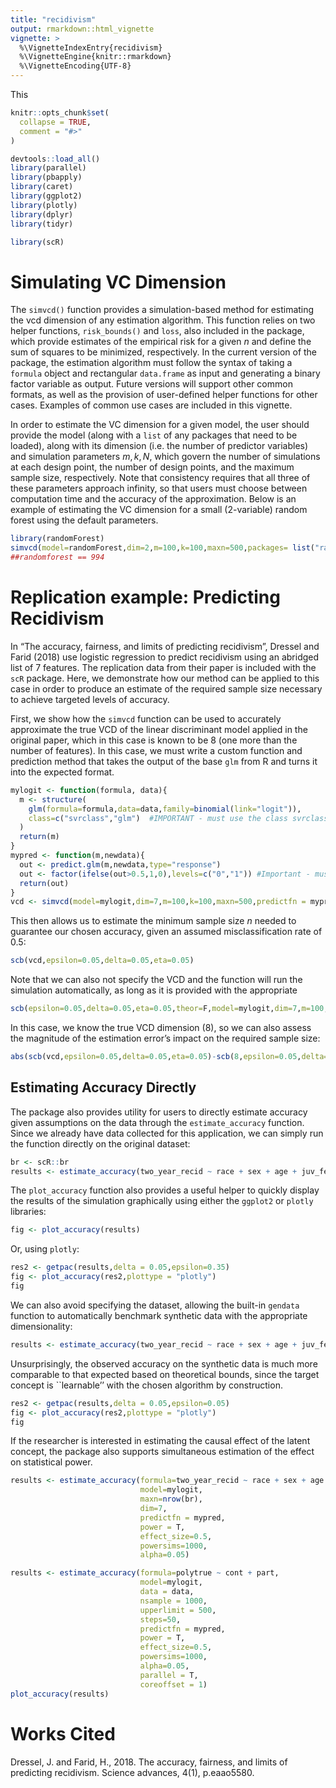 ```yaml
---
title: "recidivism"
output: rmarkdown::html_vignette
vignette: >
  %\VignetteIndexEntry{recidivism}
  %\VignetteEngine{knitr::rmarkdown}
  %\VignetteEncoding{UTF-8}
---
```

This
```r
knitr::opts_chunk$set(
  collapse = TRUE,
  comment = "#>"
)
```

```r
devtools::load_all()
library(parallel)
library(pbapply)
library(caret)
library(ggplot2)
library(plotly)
library(dplyr)
library(tidyr)
```
```r

library(scR)
```

# Simulating VC Dimension

The `simvcd()` function provides a simulation-based method for estimating the vcd dimension of any estimation algorithm. This function relies on two helper functions, `risk_bounds()` and `loss`, also included in the package, which provide estimates of the empirical risk for a given $n$ and define the sum of squares to be minimized, respectively. In the current version of the package, the estimation algorithm must follow the syntax of taking a `formula` object and rectangular `data.frame` as input and generating a binary factor variable as output. Future versions will support other common formats, as well as the provision of user-defined helper functions for other cases. Examples of common use cases are included in this vignette. 

In order to estimate the VC dimension for a given model, the user should provide the model (along with a `list` of any packages that need to be loaded), along with its dimension (i.e. the number of predictor variables) and simulation parameters $m,k,N$, which govern the number of simulations at each design point, the number of design points, and the maximum sample size, respectively. Note that consistency requires that all three of these parameters approach infinity, so that users must choose between computation time and the accuracy of the approximation. Below is an example of estimating the VC dimension for a small (2-variable) random forest using the default parameters. 

```r
library(randomForest)
simvcd(model=randomForest,dim=2,m=100,k=100,maxn=500,packages= list("randomForest"))
##randomforest == 994
```

# Replication example: Predicting Recidivism

In "The accuracy, fairness, and limits of predicting recidivism", Dressel and Farid (2018) use logistic regression to predict recidivism using an abridged list of 7 features. The replication data from their paper is included with the `scR` package. Here, we demonstrate how our method can be applied to this case in order to produce an estimate of the required sample size necessary to achieve targeted levels of accuracy.

First, we show how the `simvcd` function can be used to accurately approximate the true VCD of the linear discriminant model applied in the original paper, which in this case is known to be $8$ (one more than the number of features). In this case, we must write a custom function and prediction method that takes the output of the base `glm` from R and turns it into the expected format.

```r
mylogit <- function(formula, data){
  m <- structure(
    glm(formula=formula,data=data,family=binomial(link="logit")),
    class=c("svrclass","glm")  #IMPORTANT - must use the class svrclass to work correctly
  )
  return(m)
}
mypred <- function(m,newdata){
  out <- predict.glm(m,newdata,type="response")
  out <- factor(ifelse(out>0.5,1,0),levels=c("0","1")) #Important - must specify levels to account for possibility of all observations being classified into the same class in smaller samples
  return(out)
}
vcd <- simvcd(model=mylogit,dim=7,m=100,k=100,maxn=500,predictfn = mypred) #Takes about 20 minutes to run on mid-range test machine (Intel i5-11600K CPU)
```
This then allows us to estimate the minimum sample size $n$ needed to guarantee our chosen accuracy, given an assumed misclassification rate of $0.5$:

```r
scb(vcd,epsilon=0.05,delta=0.05,eta=0.05)
```
Note that we can also not specify the VCD and the function will run the simulation automatically, as long as it is provided with the appropriate
```r
scb(epsilon=0.05,delta=0.05,eta=0.05,theor=F,model=mylogit,dim=7,m=100,k=100,maxn=500,predictfn = mypred)
```
In this case, we know the true VCD dimension (8), so we can also assess the magnitude of the estimation error's impact on the required sample size:

```r
abs(scb(vcd,epsilon=0.05,delta=0.05,eta=0.05)-scb(8,epsilon=0.05,delta=0.05,eta=0.05))
```
## Estimating Accuracy Directly

The package also provides utility for users to directly estimate accuracy given assumptions on the data through the `estimate_accuracy` function. Since we already have data collected for this application, we can simply run the function directly on the original dataset:

```r
br <- scR::br
results <- estimate_accuracy(two_year_recid ~ race + sex + age + juv_fel_count + juv_misd_count + priors_count + charge_degree..misd.fel.,mylogit,br,predictfn = mypred)
```

The `plot_accuracy` function also provides a useful helper to quickly display the results of the simulation graphically using either the `ggplot2` or `plotly` libraries:

```r
fig <- plot_accuracy(results)
```

Or, using `plotly`:

```r
res2 <- getpac(results,delta = 0.05,epsilon=0.35) 
fig <- plot_accuracy(res2,plottype = "plotly")
fig
```

We can also avoid specifying the dataset, allowing the built-in `gendata` function to automatically benchmark synthetic data with the appropriate dimensionality:

```r
results <- estimate_accuracy(two_year_recid ~ race + sex + age + juv_fel_count + juv_misd_count + priors_count + charge_degree..misd.fel.,mylogit,maxn=nrow(br),dim=7,predictfn = mypred)
```
Unsurprisingly, the observed accuracy on the synthetic data is much more comparable to that expected based on theoretical bounds, since the target concept is ``learnable'' with the chosen algorithm by construction.

```r
res2 <- getpac(results,delta = 0.05,epsilon=0.05) 
fig <- plot_accuracy(res2,plottype = "plotly")
fig
```

If the researcher is interested in estimating the causal effect of the latent concept, the package also supports simultaneous estimation of the effect on statistical power.
```r
results <- estimate_accuracy(formula=two_year_recid ~ race + sex + age + juv_fel_count + juv_misd_count + priors_count + charge_degree..misd.fel.,
                             model=mylogit,
                             maxn=nrow(br),
                             dim=7,
                             predictfn = mypred,
                             power = T,
                             effect_size=0.5,
                             powersims=1000,
                             alpha=0.05)
```
```r
results <- estimate_accuracy(formula=polytrue ~ cont + part,
                             model=mylogit,
                             data = data,
                             nsample = 1000,
                             upperlimit = 500,
                             steps=50,
                             predictfn = mypred,
                             power = T,
                             effect_size=0.5,
                             powersims=1000,
                             alpha=0.05,
                             parallel = T,
                             coreoffset = 1)
plot_accuracy(results)
```

# Works Cited

Dressel, J. and Farid, H., 2018. The accuracy, fairness, and limits of predicting recidivism. Science advances, 4(1), p.eaao5580.